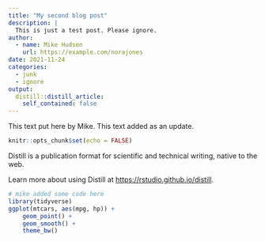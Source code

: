 ```yaml
---
title: "My second blog post"
description: |
  This is just a test post. Please ignore.
author:
  - name: Mike Hudson
    url: https://example.com/norajones
date: 2021-11-24
categories:
  - junk
  - ignore    
output:
  distill::distill_article:
    self_contained: false
---
```


This text put here by Mike. This text added as an update.

```r
knitr::opts_chunk$set(echo = FALSE)
```

Distill is a publication format for scientific and technical writing, native to the web.

Learn more about using Distill at <https://rstudio.github.io/distill>.


```r
# mike added some code here
library(tidyverse)
ggplot(mtcars, aes(mpg, hp)) +
    geom_point() +
    geom_smooth() +
    theme_bw()
```